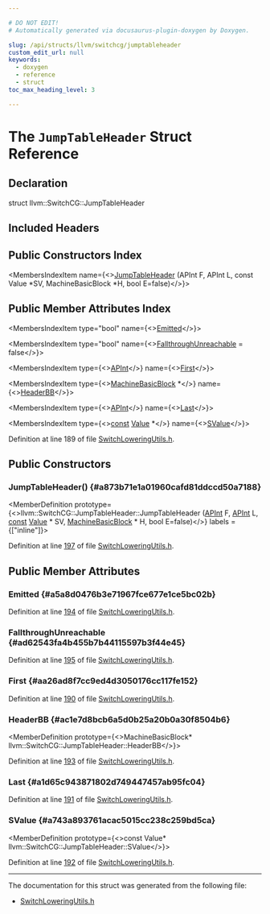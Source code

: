 ```yaml
---

# DO NOT EDIT!
# Automatically generated via docusaurus-plugin-doxygen by Doxygen.

slug: /api/structs/llvm/switchcg/jumptableheader
custom_edit_url: null
keywords:
  - doxygen
  - reference
  - struct
toc_max_heading_level: 3

---
```





# The `JumpTableHeader` Struct Reference

<DoxygenPage pluginConfig={pluginConfig}>



## Declaration

<CodeBlock>struct llvm::SwitchCG::JumpTableHeader</CodeBlock>

## Included Headers

<IncludesList>
<IncludesListItem
  filePath="llvm/CodeGen/SwitchLoweringUtils.h"
  permalink="/docs/api/files/include/include/llvm/include/llvm/codegen/switchloweringutils-h"
  isLocal="true" />
</IncludesList>

## Public Constructors Index

<MembersIndex>

<MembersIndexItem
  name={<><a href="#a873b71e1a01960cafd81ddccd50a7188">JumpTableHeader</a> (APInt F, APInt L, const Value &#42;SV, MachineBasicBlock &#42;H, bool E=false)</>}>
</MembersIndexItem>

</MembersIndex>

## Public Member Attributes Index

<MembersIndex>

<MembersIndexItem
  type="bool"
  name={<><a href="#a5a8d0476b3e71967fce677e1ce5bc02b">Emitted</a></>}>
</MembersIndexItem>

<MembersIndexItem
  type="bool"
  name={<><a href="#ad62543fa4b455b7b44115597b3f44e45">FallthroughUnreachable</a> = false</>}>
</MembersIndexItem>

<MembersIndexItem
  type={<><a href="/docs/api/classes/llvm/apint">APInt</a></>}
  name={<><a href="#aa26ad8f7cc9ed4d3050176cc117fe152">First</a></>}>
</MembersIndexItem>

<MembersIndexItem
  type={<><a href="/docs/api/classes/llvm/machinebasicblock">MachineBasicBlock</a> &#42;</>}
  name={<><a href="#ac1e7d8bcb6a5d0b25a20b0a30f8504b6">HeaderBB</a></>}>
</MembersIndexItem>

<MembersIndexItem
  type={<><a href="/docs/api/classes/llvm/apint">APInt</a></>}
  name={<><a href="#a1d65c943871802d749447457ab95fc04">Last</a></>}>
</MembersIndexItem>

<MembersIndexItem
  type={<><a href="/docs/api/files/lib/lib/target/lib/target/aarch64/aarch64promoteconstant-cpp/#a90f8350fecae261c25be85d38b451bff">const</a> <a href="/docs/api/classes/llvm/value">Value</a> &#42;</>}
  name={<><a href="#a743a893761acac5015cc238c259bd5ca">SValue</a></>}>
</MembersIndexItem>

</MembersIndex>


Definition at line 189 of file <a href="/docs/api/files/include/include/llvm/include/llvm/codegen/switchloweringutils-h">SwitchLoweringUtils.h</a>.

<SectionDefinition>

## Public Constructors

### JumpTableHeader() {#a873b71e1a01960cafd81ddccd50a7188}

<MemberDefinition
  prototype={<>llvm::SwitchCG::JumpTableHeader::JumpTableHeader (<a href="/docs/api/classes/llvm/apint">APInt</a> F, <a href="/docs/api/classes/llvm/apint">APInt</a> L, <a href="/docs/api/files/lib/lib/target/lib/target/aarch64/aarch64promoteconstant-cpp/#a90f8350fecae261c25be85d38b451bff">const</a> <a href="/docs/api/classes/llvm/value">Value</a> &#42; SV, <a href="/docs/api/classes/llvm/machinebasicblock">MachineBasicBlock</a> &#42; H, bool E=false)</>}
  labels = {["inline"]}>

Definition at line <a href="/docs/api/files/include/include/llvm/include/llvm/codegen/switchloweringutils-h/#l00197">197</a> of file <a href="/docs/api/files/include/include/llvm/include/llvm/codegen/switchloweringutils-h">SwitchLoweringUtils.h</a>.
</MemberDefinition>

</SectionDefinition>

<SectionDefinition>

## Public Member Attributes

### Emitted {#a5a8d0476b3e71967fce677e1ce5bc02b}

<MemberDefinition
  prototype="bool llvm::SwitchCG::JumpTableHeader::Emitted">

Definition at line <a href="/docs/api/files/include/include/llvm/include/llvm/codegen/switchloweringutils-h/#l00194">194</a> of file <a href="/docs/api/files/include/include/llvm/include/llvm/codegen/switchloweringutils-h">SwitchLoweringUtils.h</a>.
</MemberDefinition>

### FallthroughUnreachable {#ad62543fa4b455b7b44115597b3f44e45}

<MemberDefinition
  prototype="bool llvm::SwitchCG::JumpTableHeader::FallthroughUnreachable = false">

Definition at line <a href="/docs/api/files/include/include/llvm/include/llvm/codegen/switchloweringutils-h/#l00195">195</a> of file <a href="/docs/api/files/include/include/llvm/include/llvm/codegen/switchloweringutils-h">SwitchLoweringUtils.h</a>.
</MemberDefinition>

### First {#aa26ad8f7cc9ed4d3050176cc117fe152}

<MemberDefinition
  prototype="APInt llvm::SwitchCG::JumpTableHeader::First">

Definition at line <a href="/docs/api/files/include/include/llvm/include/llvm/codegen/switchloweringutils-h/#l00190">190</a> of file <a href="/docs/api/files/include/include/llvm/include/llvm/codegen/switchloweringutils-h">SwitchLoweringUtils.h</a>.
</MemberDefinition>

### HeaderBB {#ac1e7d8bcb6a5d0b25a20b0a30f8504b6}

<MemberDefinition
  prototype={<>MachineBasicBlock&#42; llvm::SwitchCG::JumpTableHeader::HeaderBB</>}>

Definition at line <a href="/docs/api/files/include/include/llvm/include/llvm/codegen/switchloweringutils-h/#l00193">193</a> of file <a href="/docs/api/files/include/include/llvm/include/llvm/codegen/switchloweringutils-h">SwitchLoweringUtils.h</a>.
</MemberDefinition>

### Last {#a1d65c943871802d749447457ab95fc04}

<MemberDefinition
  prototype="APInt llvm::SwitchCG::JumpTableHeader::Last">

Definition at line <a href="/docs/api/files/include/include/llvm/include/llvm/codegen/switchloweringutils-h/#l00191">191</a> of file <a href="/docs/api/files/include/include/llvm/include/llvm/codegen/switchloweringutils-h">SwitchLoweringUtils.h</a>.
</MemberDefinition>

### SValue {#a743a893761acac5015cc238c259bd5ca}

<MemberDefinition
  prototype={<>const Value&#42; llvm::SwitchCG::JumpTableHeader::SValue</>}>

Definition at line <a href="/docs/api/files/include/include/llvm/include/llvm/codegen/switchloweringutils-h/#l00192">192</a> of file <a href="/docs/api/files/include/include/llvm/include/llvm/codegen/switchloweringutils-h">SwitchLoweringUtils.h</a>.
</MemberDefinition>

</SectionDefinition>

<hr/>

The documentation for this struct was generated from the following file:

<ul>
<li><a href="/docs/api/files/include/include/llvm/include/llvm/codegen/switchloweringutils-h">SwitchLoweringUtils.h</a></li>
</ul>

</DoxygenPage>
